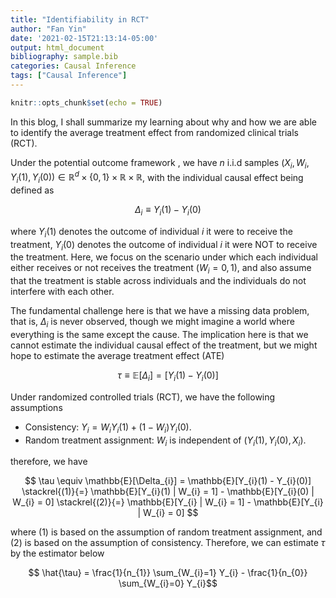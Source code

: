 ```yaml
---
title: "Identifiability in RCT"
author: "Fan Yin"
date: '2021-02-15T21:13:14-05:00'
output: html_document
bibliography: sample.bib
categories: Causal Inference
tags: ["Causal Inference"]
---
```


```r
knitr::opts_chunk$set(echo = TRUE)
```
<script src="https://cdnjs.cloudflare.com/ajax/libs/mathjax/2.7.5/MathJax.js?config=TeX-AMS_CHTML.js"></script>

In this blog, I shall summarize my learning about why and how we are able to identify the average treatment effect from randomized clinical trials (RCT). 

Under the potential outcome framework \citep{rubin1974estimating}, we have $n$ i.i.d samples $(X_{i}, W_{i}, Y_{i}(1), Y_{i}(0)) \in \mathbb{R}^{d} \times \{0, 1\} \times \mathbb{R} \times \mathbb{R}$, with the individual causal effect being defined as 

$$ \Delta_{i} \equiv Y_{i}(1) - Y_{i}(0) $$

where $Y_{i}(1)$ denotes the outcome of individual $i$ \emph{if} it were to receive the treatment, $Y_{i}(0)$ denotes the outcome of individual $i$ \emph{if} it were NOT to receive the treatment. Here, we focus on the scenario under which each individual either receives or not receives the treatment ($W_{i} = 0, 1$), and also assume that the treatment is stable across individuals and the individuals do not interfere with each other. 

The fundamental challenge here is that we have a missing data problem, that is, $\Delta_{i}$ is never observed, though we might imagine a \emph{counterfactual} world where everything is the same except the cause. The implication here is that we cannot estimate the individual causal effect of the treatment, but we might hope to estimate the average treatment effect (ATE)

$$ \tau \equiv \mathbb{E}[\Delta_{i}] = \mathbb[Y_{i}(1) - Y_{i}(0)] $$

Under randomized controlled trials (RCT), we have the following assumptions

* Consistency: $Y_{i} = W_{i} Y_{i}(1) + (1 - W_{i}) Y_{i}(0)$.
* Random treatment assignment: $W_{i}$ is independent of $(Y_{i}(1), Y_{i}(0), X_{i})$.

therefore, we have

$$ \tau \equiv \mathbb{E}[\Delta_{i}] = \mathbb{E}[Y_{i}(1) - Y_{i}(0)] \stackrel{(1)}{=} \mathbb{E}[Y_{i}(1) | W_{i} = 1] - \mathbb{E}[Y_{i}(0) | W_{i} = 0] \stackrel{(2)}{=} \mathbb{E}[Y_{i} | W_{i} = 1] - \mathbb{E}[Y_{i} | W_{i} = 0] $$

where (1) is based on the assumption of random treatment assignment, and (2) is based on the assumption of consistency. Therefore, we can estimate $\tau$ by the estimator below

$$ \hat{\tau} = \frac{1}{n_{1}} \sum_{W_{i}=1} Y_{i} -  \frac{1}{n_{0}} \sum_{W_{i}=0} Y_{i}$$



